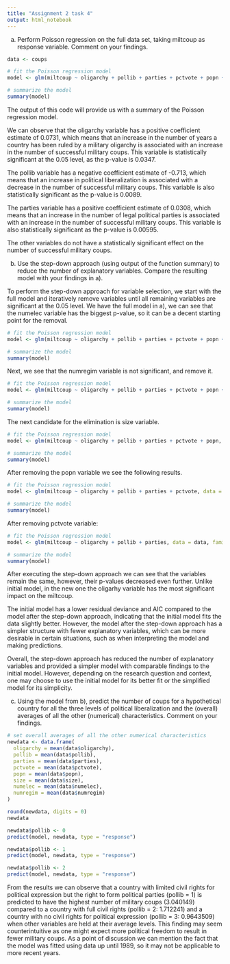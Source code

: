 ```yaml
---
title: "Assignment 2 task 4"
output: html_notebook
---
```



a)  Perform Poisson regression on the full data set, taking miltcoup as response variable. Comment on your findings.

```r
data <- coups

# fit the Poisson regression model
model <- glm(miltcoup ~ oligarchy + pollib + parties + pctvote + popn + size + numelec + numregim, data = data, family = "poisson")

# summarize the model
summary(model)

```

The output of this code will provide us with a summary of the Poisson regression model.

We can observe that the oligarchy variable has a positive coefficient estimate of 0.0731, which means that an increase in the number of years a country has been ruled by a military oligarchy is associated with an increase in the number of successful military coups. This variable is statistically significant at the 0.05 level, as the p-value is 0.0347.

The pollib variable has a negative coefficient estimate of -0.713, which means that an increase in political liberalization is associated with a decrease in the number of successful military coups. This variable is also statistically significant as the p-value is 0.0089.

The parties variable has a positive coefficient estimate of 0.0308, which means that an increase in the number of legal political parties is associated with an increase in the number of successful military coups. This variable is also statistically significant as the p-value is 0.00595.

The other variables do not have a statistically significant effect on the number of successful military coups.


b) Use the step-down approach (using output of the function summary) to reduce the number of explanatory variables. Compare the resulting model with your findings in a).

To perform the step-down approach for variable selection, we start with the full model and iteratively remove variables until all remaining variables are significant at the 0.05 level.
We have the full model in a), we can see that the numelec variable has the biggest p-value, so it can be a decent starting point for the removal. 

```r
# fit the Poisson regression model
model <- glm(miltcoup ~ oligarchy + pollib + parties + pctvote + popn + size  + numregim, data = data, family = "poisson")

# summarize the model
summary(model)
```

Next, we see that the numregim variable is not significant, and remove it.

```r
# fit the Poisson regression model
model <- glm(miltcoup ~ oligarchy + pollib + parties + pctvote + popn + size, data = data, family = "poisson")

# summarize the model
summary(model)
```
The next candidate for the elimination is size variable. 

```r
# fit the Poisson regression model
model <- glm(miltcoup ~ oligarchy + pollib + parties + pctvote + popn, data = data, family = "poisson")

# summarize the model
summary(model)
```

After removing the popn variable we see the following results.

```r
# fit the Poisson regression model
model <- glm(miltcoup ~ oligarchy + pollib + parties + pctvote, data = data, family = "poisson")

# summarize the model
summary(model)
```

After removing pctvote variable:
```r
# fit the Poisson regression model
model <- glm(miltcoup ~ oligarchy + pollib + parties, data = data, family = "poisson")

# summarize the model
summary(model)
```

After executing the step-down approach we can see that the variables remain the same, however, their p-values decreased even further. Unlike initial model, in the new one the oligarhy variable has the most significant impact on the miltcoup.

The initial model has a lower residual deviance and AIC compared to the model after the step-down approach, indicating that the initial model fits the data slightly better. However, the model after the step-down approach has a simpler structure with fewer explanatory variables, which can be more desirable in certain situations, such as when interpreting the model and making predictions.

Overall, the step-down approach has reduced the number of explanatory variables and provided a simpler model with comparable findings to the initial model. However, depending on the research question and context, one may choose to use the initial model for its better fit or the simplified model for its simplicity.

c)  Using the model from b), predict the number of coups for a hypothetical country for all the three levels of political liberalization and the (overall) averages of all the other (numerical) characteristics. Comment on your findings.

```r
# set overall averages of all the other numerical characteristics
newdata <- data.frame(
  oligarchy = mean(data$oligarchy),
  pollib = mean(data$pollib),
  parties = mean(data$parties),
  pctvote = mean(data$pctvote),
  popn = mean(data$popn),
  size = mean(data$size),
  numelec = mean(data$numelec),
  numregim = mean(data$numregim)
)

round(newdata, digits = 0)
newdata

newdata$pollib <- 0
predict(model, newdata, type = "response")

newdata$pollib <- 1
predict(model, newdata, type = "response")

newdata$pollib <- 2
predict(model, newdata, type = "response")

```
From the results we can observe that a country with limited civil rights for political expression but the right to form political parties (pollib = 1) is predicted to have the highest number of military coups (3.040149) compared to a country with full civil rights (pollib = 2: 1.712241) and a country with no civil rights for political expression (pollib = 3: 0.9643509) when other variables are held at their average levels.
This finding may seem counterintuitive as one might expect more political freedom to result in fewer military coups. As a point of discussion we can mention the fact that the model was fitted using data up until 1989, so it may not be applicable to more recent years.




